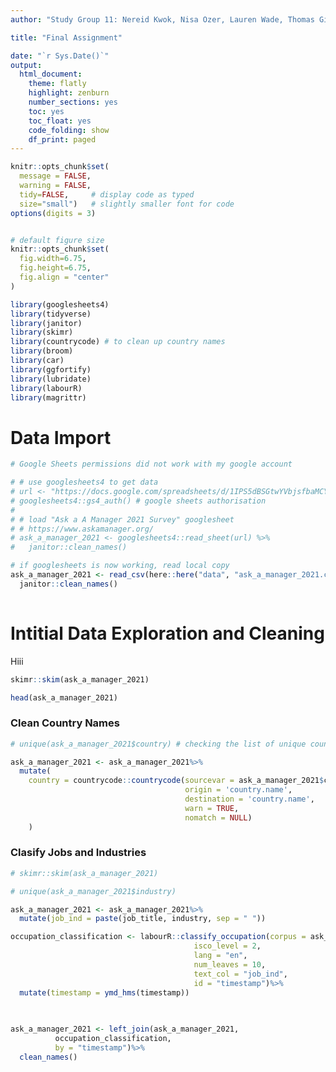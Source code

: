 ```yaml
---
author: "Study Group 11: Nereid Kwok, Nisa Ozer, Lauren Wade, Thomas Giannetti-Fakhouri, Kazmer Nagy-Betegh, Chandrime Tolia"

title: "Final Assignment"

date: "`r Sys.Date()`"
output:
  html_document:
    theme: flatly
    highlight: zenburn
    number_sections: yes
    toc: yes
    toc_float: yes
    code_folding: show
    df_print: paged
---
```


```r

knitr::opts_chunk$set(
  message = FALSE, 
  warning = FALSE, 
  tidy=FALSE,     # display code as typed
  size="small")   # slightly smaller font for code
options(digits = 3)


# default figure size
knitr::opts_chunk$set(
  fig.width=6.75, 
  fig.height=6.75,
  fig.align = "center"
)
```

```r

library(googlesheets4)
library(tidyverse)
library(janitor) 
library(skimr)
library(countrycode) # to clean up country names
library(broom)
library(car)
library(ggfortify)
library(lubridate)
library(labourR)
library(magrittr)
```



# Data Import

```r

# Google Sheets permissions did not work with my google account

# # use googlesheets4 to get data
# url <- "https://docs.google.com/spreadsheets/d/1IPS5dBSGtwYVbjsfbaMCYIWnOuRmJcbequohNxCyGVw/edit?resourcekey#gid=1625408792"
# googlesheets4::gs4_auth() # google sheets authorisation
# 
# # load "Ask a A Manager 2021 Survey" googlesheet
# # https://www.askamanager.org/
# ask_a_manager_2021 <- googlesheets4::read_sheet(url) %>% 
#   janitor::clean_names()

# if googlesheets is now working, read local copy
ask_a_manager_2021 <- read_csv(here::here("data", "ask_a_manager_2021.csv"))%>%
  janitor::clean_names()
  
```

# Intitial Data Exploration and Cleaning

Hiii 

```r

skimr::skim(ask_a_manager_2021)

head(ask_a_manager_2021)
```

### Clean Country Names

```r

# unique(ask_a_manager_2021$country) # checking the list of unique country codes reveals that country names are inconsistent across the data

ask_a_manager_2021 <- ask_a_manager_2021%>%
  mutate(
    country = countrycode::countrycode(sourcevar = ask_a_manager_2021$country, 
                                       origin = 'country.name', 
                                       destination = 'country.name', 
                                       warn = TRUE, 
                                       nomatch = NULL)
    )
```

### Clasify Jobs and Industries

```r
# skimr::skim(ask_a_manager_2021)

# unique(ask_a_manager_2021$industry)

ask_a_manager_2021 <- ask_a_manager_2021%>%
  mutate(job_ind = paste(job_title, industry, sep = " "))

occupation_classification <- labourR::classify_occupation(corpus = ask_a_manager_2021, 
                                         isco_level = 2, 
                                         lang = "en",
                                         num_leaves = 10,
                                         text_col = "job_ind",
                                         id = "timestamp")%>%
  mutate(timestamp = ymd_hms(timestamp))
  

 
ask_a_manager_2021 <- left_join(ask_a_manager_2021,
          occupation_classification,
          by = "timestamp")%>%
  clean_names()

```

```r


```


```r


```

